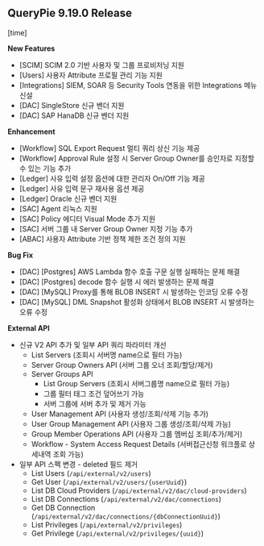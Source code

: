 ## QueryPie 9.19.0 Release
[time]



**New Features**

* [SCIM] SCIM 2.0 기반 사용자 및 그룹 프로비저닝 지원
* [Users] 사용자 Attribute 프로필 관리 기능 지원
* [Integrations] SIEM, SOAR 등 Security Tools 연동을 위한 Integrations 메뉴 신설
* [DAC] SingleStore 신규 벤더 지원
* [DAC] SAP HanaDB 신규 벤더 지원



**Enhancement**

* [Workflow] SQL Export Request 멀티 쿼리 상신 기능 제공
* [Workflow] Approval Rule 설정 시 Server Group Owner를 승인자로 지정할 수 있는 기능 추가
* [Ledger] 사유 입력 설정 옵션에 대한 관리자 On/Off 기능 제공
* [Ledger] 사유 입력 문구 재사용 옵션 제공
* [Ledger] Oracle 신규 벤더 지원
* [SAC] Agent 리눅스 지원
* [SAC] Policy 에디터 Visual Mode 추가 지원
* [SAC] 서버 그룹 내 Server Group Owner 지정 기능 추가
* [ABAC] 사용자 Attribute 기반 정책 제한 조건 정의 지원



**Bug Fix**

* [DAC] [Postgres] AWS Lambda 함수 호출 구문 실행 실패하는 문제 해결
* [DAC] [Postgres] decode 함수 실행 시 에러 발생하는 문제 해결
* [DAC] [MySQL] Proxy를 통해 BLOB INSERT 시 발생하는 인코딩 오류 수정
* [DAC] [MySQL] DML Snapshot 활성화 상태에서 BLOB INSERT 시 발생하는 오류 수정



**External API**

* 신규 V2 API 추가 및 일부 API 쿼리 파라미터 개선
    * List Servers (조회시 서버명 name으로 필터 가능)
    * Server Group Owners API (서버 그룹 오너 조회/할당/제거)
    * Server Groups API
        * List Group Servers (조회시 서버그룹명 name으로 필터 가능)
        * 그룹 필터 태그 조건 덮어쓰기 가능
        * 서버 그룹에 서버 추가 및 제거 가능
    * User Management API (사용자 생성/조회/삭제 기능 추가)
    * User Group Management API (사용자 그룹 생성/조회/삭제 가능)
    * Group Member Operations API (사용자 그룹 멤버십 조회/추가/제거)
    * Workflow - System Access Request Details (서버접근신청 워크플로 상세내역 조회 가능)
* 일부 API 스펙 변경 - deleted 필드 제거
    * List Users (`/api/external/v2/users`)
    * Get User (`/api/external/v2/users/{userUuid}`)
    * List DB Cloud Providers (`/api/external/v2/dac/cloud-providers`)
    * List DB Connections (`/api/external/v2/dac/connections`)
    * Get DB Connection (`/api/external/v2/dac/connections/{dbConnectionUuid}`)
    * List Privileges (`/api/external/v2/privileges`)
    * Get Privilege (`/api/external/v2/privileges/{uuid}`)
